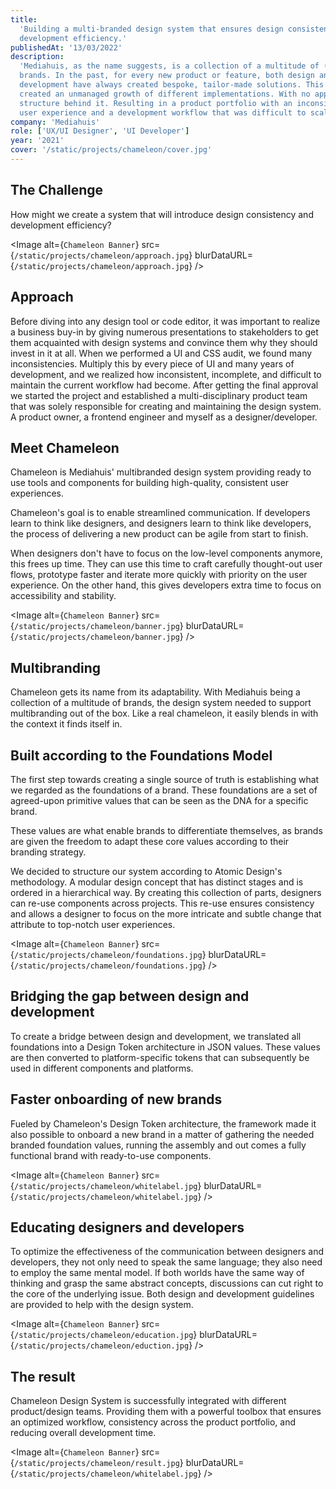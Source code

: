 ```yaml
---
title:
  'Building a multi-branded design system that ensures design consistency and
  development efficiency.'
publishedAt: '13/03/2022'
description:
  'Mediahuis, as the name suggests, is a collection of a multitude of (media)
  brands. In the past, for every new product or feature, both design and
  development have always created bespoke, tailor-made solutions. This practice
  created an unmanaged growth of different implementations. With no apparent
  structure behind it. Resulting in a product portfolio with an inconsistent
  user experience and a development workflow that was difficult to scale.'
company: 'Mediahuis'
role: ['UX/UI Designer', 'UI Developer']
year: '2021'
cover: '/static/projects/chameleon/cover.jpg'
---
```


## The Challenge

How might we create a system that will introduce design consistency and
development efficiency?

<Image
  alt={`Chameleon Banner`}
  src={`/static/projects/chameleon/approach.jpg`}
  blurDataURL={`/static/projects/chameleon/approach.jpg`}
/>

## Approach

Before diving into any design tool or code editor, it was important to realize a
business buy-in by giving numerous presentations to stakeholders to get them
acquainted with design systems and convince them why they should invest in it at
all. When we performed a UI and CSS audit, we found many inconsistencies.
Multiply this by every piece of UI and many years of development, and we
realized how inconsistent, incomplete, and difficult to maintain the current
workflow had become. After getting the final approval we started the project and
established a multi-disciplinary product team that was solely responsible for
creating and maintaining the design system. A product owner, a frontend engineer
and myself as a designer/developer.

## Meet Chameleon

Chameleon is Mediahuis' multibranded design system providing ready to use tools
and components for building high-quality, consistent user experiences.

Chameleon's goal is to enable streamlined communication. If developers learn to
think like designers, and designers learn to think like developers, the process
of delivering a new product can be agile from start to finish.

When designers don't have to focus on the low-level components anymore, this
frees up time. They can use this time to craft carefully thought-out user flows,
prototype faster and iterate more quickly with priority on the user experience.
On the other hand, this gives developers extra time to focus on accessibility
and stability.

<Image
  alt={`Chameleon Banner`}
  src={`/static/projects/chameleon/banner.jpg`}
  blurDataURL={`/static/projects/chameleon/banner.jpg`}
/>

## Multibranding

Chameleon gets its name from its adaptability. With Mediahuis being a collection
of a multitude of brands, the design system needed to support multibranding out
of the box. Like a real chameleon, it easily blends in with the context it finds
itself in.

## Built according to the Foundations Model

The first step towards creating a single source of truth is establishing what we
regarded as the foundations of a brand. These foundations are a set of
agreed-upon primitive values that can be seen as the DNA for a specific brand.

These values are what enable brands to differentiate themselves, as brands are
given the freedom to adapt these core values according to their branding
strategy.

We decided to structure our system according to Atomic Design's methodology. A
modular design concept that has distinct stages and is ordered in a hierarchical
way. By creating this collection of parts, designers can re-use components
across projects. This re-use ensures consistency and allows a designer to focus
on the more intricate and subtle change that attribute to top-notch user
experiences.

<Image
  alt={`Chameleon Banner`}
  src={`/static/projects/chameleon/foundations.jpg`}
  blurDataURL={`/static/projects/chameleon/foundations.jpg`}
/>

## Bridging the gap between design and development

To create a bridge between design and development, we translated all foundations
into a Design Token architecture in JSON values. These values are then converted
to platform-specific tokens that can subsequently be used in different
components and platforms.

## Faster onboarding of new brands

Fueled by Chameleon's Design Token architecture, the framework made it also
possible to onboard a new brand in a matter of gathering the needed branded
foundation values, running the assembly and out comes a fully functional brand
with ready-to-use components.

<Image
  alt={`Chameleon Banner`}
  src={`/static/projects/chameleon/whitelabel.jpg`}
  blurDataURL={`/static/projects/chameleon/whitelabel.jpg`}
/>

## Educating designers and developers

To optimize the effectiveness of the communication between designers and
developers, they not only need to speak the same language; they also need to
employ the same mental model. If both worlds have the same way of thinking and
grasp the same abstract concepts, discussions can cut right to the core of the
underlying issue. Both design and development guidelines are provided to help
with the design system.

<Image
  alt={`Chameleon Banner`}
  src={`/static/projects/chameleon/education.jpg`}
  blurDataURL={`/static/projects/chameleon/eduction.jpg`}
/>

## The result

Chameleon Design System is successfully integrated with different product/design
teams. Providing them with a powerful toolbox that ensures an optimized
workflow, consistency across the product portfolio, and reducing overall
development time.

<Image
  alt={`Chameleon Banner`}
  src={`/static/projects/chameleon/result.jpg`}
  blurDataURL={`/static/projects/chameleon/whitelabel.jpg`}
/>
